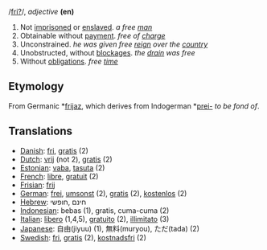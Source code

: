 /[[Pronunciation guide|fri?]]/, ''adjective'' '''(en)'''

# Not [[imprisoned]] or [[enslaved]]. ''a free [[man]]''
# Obtainable without [[payment]]. ''free of [[charge]]''
# Unconstrained. ''he was given free [[reign]] over the [[country]]''
# Unobstructed, without [[blockage|blockages]]. ''the [[drain]] was free''
# Without [[obligation]]s. ''free [[time]]''

==Etymology==

From Germanic *[[frijaz]], which derives from Indogerman *[[prei-]] ''to be fond of''.

==Translations==
*[[Danish]]: [[fri]], [[gratis]] (2)
*[[Dutch]]: [[vrij]] (not 2), [[gratis]] (2)
*[[Estonian]]: [[vaba]], [[tasuta]] (2)
*[[French]]: [[libre]], [[gratuit]] (2)
*[[Frisian]]: [[frij]]
*[[German]]: [[frei]], [[umsonst]] (2), [[gratis]] (2), [[kostenlos]] (2)
*[[Hebrew]]: חינם ,חופשי 
*[[Indonesian]]: bebas (1), gratis, cuma-cuma (2)
*[[Italian]]: [[libero]] (1,4,5), [[gratuito]] (2), [[illimitato]] (3)
*[[Japanese]]: 自由(jiyuu) (1), 無料(muryou), ただ(tada) (2)
*[[Swedish]]: [[fri]], [[gratis]] (2), [[kostnadsfri]] (2)